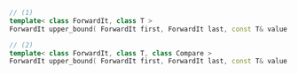 ```cpp
// (1)
template< class ForwardIt, class T >
ForwardIt upper_bound( ForwardIt first, ForwardIt last, const T& value );

// (2)
template< class ForwardIt, class T, class Compare >
ForwardIt upper_bound( ForwardIt first, ForwardIt last, const T& value, Compare comp );
```
